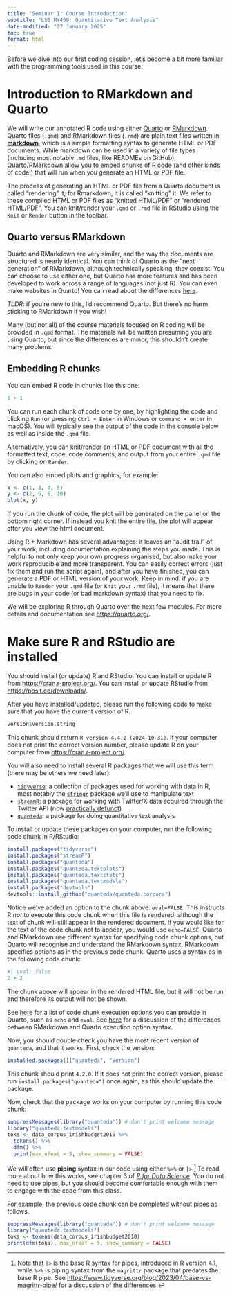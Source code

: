 ```yaml
---
title: "Seminar 1: Course Introduction"
subtitle: "LSE MY459: Quantitative Text Analysis"
date-modified: "27 January 2025" 
toc: true
format: html
---
```


Before we dive into our first coding session, let's become a bit more familiar with the programming tools used in this course.

# Introduction to RMarkdown and Quarto

We will write our annotated R code using either [Quarto](https://quarto.org/) or [RMarkdown](http://rmarkdown.rstudio.com/). Quarto files (`.qmd`) and RMarkdown files (`.rmd`) are plain text files written in **[markdown](https://en.wikipedia.org/wiki/Markdown)**, which is a simple formatting syntax to generate HTML or PDF documents. While markdown can be used in a variety of file types (including most notably `.md` files, like READMEs on GitHub), Quarto/RMarkdown allow you to embed chunks of R code (and other kinds of code!) that will run when you generate an HTML or PDF file. 

The process of generating an HTML or PDF file from a Quarto document is called "rendering" it; for Rmarkdown, it is called "knitting" it. We refer to these compiled HTML or PDF files as "knitted HTML/PDF" or "rendered HTML/PDF". You can knit/render your `.qmd` or `.rmd` file in RStudio using the `Knit` or `Render` button in the toolbar.

## Quarto versus RMarkdown

Quarto and RMarkdown are very similar, and the way the documents are structured is nearly identical. You can think of Quarto as the "next generation" of RMarkdown, although technically speaking, they coexist. You can choose to use either one, but Quarto has more features and has been developed to work across a range of languages (not just R). You can even make websites in Quarto! You can read about the differences [here](https://quarto.org/docs/faq/rmarkdown.html).

*TLDR*: if you're new to this, I'd recommend Quarto. But there's no harm sticking to RMarkdown if you wish!

Many (but not all) of the course materials focused on R coding will be provided in `.qmd` format. The materials will be written presuming you are using Quarto, but since the differences are minor, this shouldn't create many problems.

## Embedding R chunks

You can embed R code in chunks like this one:

```r
1 + 1
```

You can run each chunk of code one by one, by highlighting the code and clicking `Run` (or pressing `Ctrl + Enter` in Windows or `command + enter` in macOS). You will typically see the output of the code in the console below as well as inside the `.qmd` file.

Alternatively, you can knit/render an HTML or PDF document with all the formatted text, code, code comments, and output from your entire `.qmd` file by clicking on `Render`.

You can also embed plots and graphics, for example:

```r
x <- c(1, 3, 4, 5)
y <- c(2, 6, 8, 10)
plot(x, y)
```

If you run the chunk of code, the plot will be generated on the panel on the bottom right corner. If instead you knit the entire file, the plot will appear after you view the html document.

Using R + Markdown has several advantages: it leaves an "audit trail" of your work, including documentation explaining the steps you made. This is helpful to not only keep your own progress organised, but also make your work reproducible and more transparent. You can easily correct errors (just fix them and run the script again), and after you have finished, you can generate a PDF or HTML version of your work. Keep in mind: if you are unable to `Render` your `.qmd` file (or `Knit` your `.rmd` file), it means that there are bugs in your code (or bad markdown syntax) that you need to fix. 

We will be exploring R through Quarto over the next few modules. For more details and documentation see <https://quarto.org/>.

# Make sure R and RStudio are installed

You should install (or update) R and RStudio. You can install or update R from <https://cran.r-project.org/>. You can install or update RStudio from <https://posit.co/downloads/>. 

After you have installed/updated, please run the following code to make sure that you have the current version of R.

```r
version$version.string
```

This chunk should return `R version 4.4.2 (2024-10-31)`. If your computer does not print the correct version number, please update R on your computer from <https://cran.r-project.org/>.

You will also need to install several R packages that we will use this term (there may be others we need later): 

- [`tidyverse`](https://www.tidyverse.org/): a collection of packages used for working with data in R, most notably the [`stringr`](https://stringr.tidyverse.org/) package we'll use to manipulate text
- [`streamR`](https://cran.r-project.org/web/packages/streamR/streamR.pdf): a package for working with Twitter/X data acquired through the Twitter API (now [practically defunct](https://docs.x.com/x-api/getting-started/about-x-api))
- [`quanteda`](https://quanteda.io/): a package for doing quantitative text analysis

To install or update these packages on your computer, run the following code chunk in R/RStudio:

```r
install.packages("tidyverse")
install.packages("streamR")
install.packages("quanteda")
install.packages("quanteda.textplots")
install.packages("quanteda.textstats")
install.packages("quanteda.textmodels")
install.packages("devtools")
devtools::install_github("quanteda/quanteda.corpora")
```

Notice we've added an option to the chunk above: `eval=FALSE`. This instructs R _not_ to execute this code chunk when this file is rendered, although the text of chunk will still appear in the rendered document. If you would like for the text of the code chunk not to appear, you would use `echo=FALSE`. Quarto and RMarkdown use different syntax for specifying code chunk options, but Quarto will recognise and understand the RMarkdown syntax. RMarkdown specifies options as in the previous code chunk. Quarto uses a syntax as in the following code chunk:

```r
#| eval: false
2 + 2
```

The chunk above will appear in the rendered HTML file, but it will not be run and therefore its output will not be shown. 

See [here](https://quarto.org/docs/computations/execution-options.html) for a list of code chunk execution options you can provide in Quarto, such as `echo` and `eval`. See [here](https://quarto.org/docs/computations/r.html#chunk-options) for a discussion of the differences between RMarkdown and Quarto execution option syntax. 

Now, you should double check you have the most recent version of `quanteda`, and that it works. First, check the version:

```r
installed.packages()["quanteda", "Version"]
```

This chunk should print `4.2.0`. If it does not print the correct version, please run `install.packages("quanteda")` once again, as this should update the package.

Now, check that the package works on your computer by running this code chunk:

```r
suppressMessages(library("quanteda")) # don't print welcome message
library("quanteda.textmodels")
toks <- data_corpus_irishbudget2010 %>% 
  tokens() %>%
  dfm() %>% 
  print(max_nfeat = 5, show_summary = FALSE)
```

We will often use **piping** syntax in our code using either `%>%` or `|>`.^[Note that `|>` is the base R syntax for pipes, introduced in R version 4.1, while `%>%` is piping syntax from the `magrittr` package that predates the base R pipe. See <https://www.tidyverse.org/blog/2023/04/base-vs-magrittr-pipe/> for a discussion of the differences.] 
To read more about how this works, see chapter 3 of [_R for Data Science_](https://r4ds.hadley.nz/data-transform). You do not need to use pipes, but you should become comfortable enough with them to engage with the code from this class. 

For example, the previous code chunk can be completed without pipes as follows.

```r
suppressMessages(library("quanteda")) # don't print welcome message
library("quanteda.textmodels")
toks <- tokens(data_corpus_irishbudget2010)
print(dfm(toks), max_nfeat = 5, show_summary = FALSE)
```